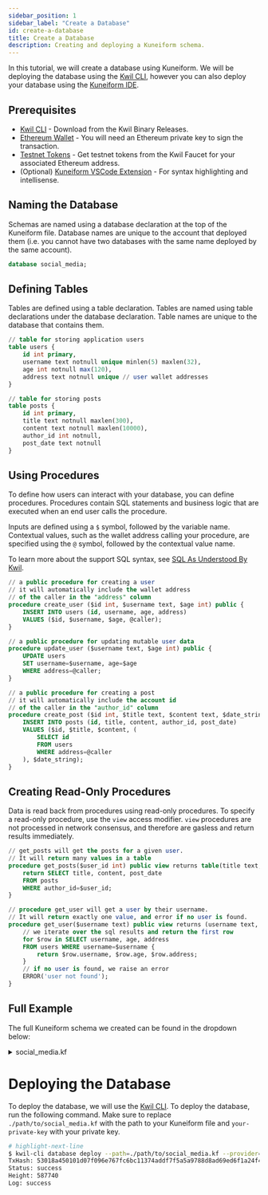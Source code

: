 ```yaml
---
sidebar_position: 1
sidebar_label: "Create a Database"
id: create-a-database
title: Create a Database
description: Creating and deploying a Kuneiform schema.
---
```


In this tutorial, we will create a database using Kuneiform.  We will be deploying the database using the [Kwil CLI](/docs/category/cli),
however you can also deploy your database using the [Kuneiform IDE](<https://admin.kwil.com/ide>).

## Prerequisites

- [Kwil CLI](https://github.com/kwilteam/kwil-db/releases) - Download from the Kwil Binary Releases.
- [Ethereum Wallet](https://privatekeys.pw/keys/ethereum/random) - You will need an Ethereum private key to sign the transaction.
- [Testnet Tokens](https://faucet.kwil.com) - Get testnet tokens from the Kwil Faucet for your associated Ethereum address.
- (Optional) [Kuneiform VSCode Extension](https://marketplace.visualstudio.com/items?itemName=kwil-tools.kuneiform) - For syntax highlighting and intellisense.

## Naming the Database

Schemas are named using a database declaration at the top of the Kuneiform file.  Database names are unique to the account that deployed them (i.e. you cannot have two databases with the same name deployed by the same account).

```sql title="social_media.kf"
database social_media;
```

## Defining Tables

Tables are defined using a table declaration.  Tables are named using table declarations under the database declaration. Table names are unique to the database that contains them.

```sql title="social_media.kf"
// table for storing application users
table users {
    id int primary,
    username text notnull unique minlen(5) maxlen(32),
    age int notnull max(120),
    address text notnull unique // user wallet addresses
}

// table for storing posts
table posts {
    id int primary,
    title text notnull maxlen(300),
    content text notnull maxlen(10000),
    author_id int notnull,
    post_date text notnull
}
```

## Using Procedures

To define how users can interact with your database, you can define procedures.  Procedures contain SQL statements and business logic that are executed when an end user calls the procedure.

Inputs are defined using a `$` symbol, followed by the variable name.  Contextual values, such as the wallet address calling your procedure, are specified using the `@` symbol, followed by the contextual value name.

To learn more about the support SQL syntax, see [SQL As Understood By Kwil](/docs/category/sql-as-understood-by-kwil).

```sql title="social_media.kf"
// a public procedure for creating a user
// it will automatically include the wallet address
// of the caller in the "address" column
procedure create_user ($id int, $username text, $age int) public {
    INSERT INTO users (id, username, age, address)
    VALUES ($id, $username, $age, @caller);
}

// a public procedure for updating mutable user data
procedure update_user ($username text, $age int) public {
    UPDATE users
    SET username=$username, age=$age
    WHERE address=@caller;
}

// a public procedure for creating a post
// it will automatically include the account id
// of the caller in the "author_id" column
procedure create_post ($id int, $title text, $content text, $date_string text) public {
    INSERT INTO posts (id, title, content, author_id, post_date)
    VALUES ($id, $title, $content, (
        SELECT id
        FROM users
        WHERE address=@caller
    ), $date_string);
}
```

## Creating Read-Only Procedures

Data is read back from procedures using read-only procedures.  To specify a read-only procedure, use the `view` access modifier.
`view` procedures are not processed in network consensus, and therefore are gasless and return results immediately.

```sql title="social_media.kf"
// get_posts will get the posts for a given user.
// It will return many values in a table
procedure get_posts($user_id int) public view returns table(title text, content text, post_date text) {
    return SELECT title, content, post_date
    FROM posts
    WHERE author_id=$user_id;
}

// procedure get_user will get a user by their username.
// It will return exactly one value, and error if no user is found.
procedure get_user($username text) public view returns (username text, age int, address text) {
    // we iterate over the sql results and return the first row
    for $row in SELECT username, age, address
    FROM users WHERE username=$username {
        return $row.username, $row.age, $row.address;
    }
    // if no user is found, we raise an error
    ERROR('user not found');
}

```

## Full Example
The full Kuneiform schema we created can be found in the dropdown below:

<details>
  <summary> social_media.kf </summary>

```sql showLineNumbers
database social_media;

// table for storing application users
table users {
    id int primary,
    username text notnull unique minlen(5) maxlen(32),
    age int notnull max(120),
    address text notnull unique // user wallet addresses
}

// table for storing posts
table posts {
    id int primary,
    title text notnull maxlen(300),
    content text notnull maxlen(10000),
    author_id int notnull,
    post_date text notnull
}

// a public procedure for creating a user
// it will automatically include the wallet address
// of the caller in the "address" column
procedure create_user ($id int, $username text, $age int) public {
    INSERT INTO users (id, username, age, address)
    VALUES ($id, $username, $age, @caller);
}

// a public procedure for updating mutable user data
procedure update_user ($username text, $age int) public {
    UPDATE users
    SET username=$username, age=$age
    WHERE address=@caller;
}

// a public procedure for creating a post
// it will automatically include the account id
// of the caller in the "author_id" column
procedure create_post ($id int, $title text, $content text, $date_string text) public {
    INSERT INTO posts (id, title, content, author_id, post_date)
    VALUES ($id, $title, $content, (
        SELECT id
        FROM users
        WHERE address=@caller
    ), $date_string);
}

// get_posts will get the posts for a given user.
// It will return many values in a table
procedure get_posts($user_id int) public view returns table(title text, content text, post_date text) {
    return SELECT title, content, post_date
    FROM posts
    WHERE author_id=$user_id;
}

// procedure get_user will get a user by their username.
// It will return exactly one value, and error if no user is found.
procedure get_user($username text) public view returns (username text, age int, address text) {
    // we iterate over the sql results and return the first row
    for $row in SELECT username, age, address
    FROM users WHERE username=$username {
        return $row.username, $row.age, $row.address;
    }
    // if no user is found, we raise an error
    ERROR('user not found');
}
```
</details>

# Deploying the Database

To deploy the database, we will use the [Kwil CLI](/docs/category/cli).  To deploy the database, run the following command. Make sure to replace `./path/to/social_media.kf` with the path to your Kuneiform file and `your-private-key` with your private key.

```bash
# highlight-next-line
$ kwil-cli database deploy --path=./path/to/social_media.kf --provider='https://longhorn.kwil.com' --chain-id 'longhorn-2' --private-key 'your-private-key' --sync
TxHash: 53018a450101d07f096e767fc6bc11374addf7f5a5a9788d8ad69ed6f1a24f49
Status: success
Height: 587740
Log: success
```